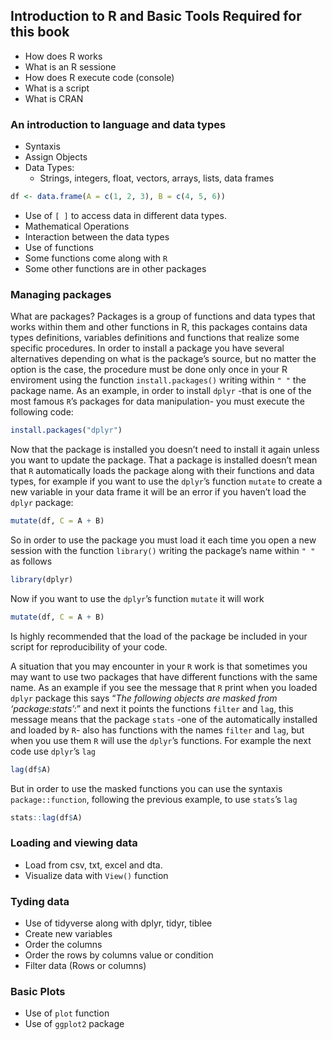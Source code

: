 ## Introduction to R and Basic Tools Required for this book

- How does R works  
- What is an R sessione  
- How does R execute code (console)  
- What is a script  
- What is CRAN

### An introduction to language and data types

- Syntaxis  
- Assign Objects  
- Data Types:  
  - Strings, integers, float, vectors, arrays, lists, data frames

```r
df <- data.frame(A = c(1, 2, 3), B = c(4, 5, 6))
```

- Use of `[ ]` to access data in different data types.
- Mathematical Operations
- Interaction between the data types
- Use of functions
- Some functions come along with `R`
- Some other functions are in other packages

### Managing packages

What are packages? Packages is a group of functions and data types that works within them and other functions in R, this packages contains data types definitions, variables definitions and functions that realize some specific procedures. In order to install a package you have several alternatives depending on what is the package's source, but no matter the option is the case, the procedure must be done only once in your R enviroment using the function `install.packages()` writing within `" "` the package name. As an example, in order to install `dplyr` -that is one of the most famous `R`'s packages for data manipulation- you must execute the following code:

```r
install.packages("dplyr")
```

Now that the package is installed you doesn't need to install it again unless you want to update the package. That a package is installed doesn't mean that `R` automatically loads the package along with their functions and data types, for example if you want to use the `dplyr`'s function `mutate` to create a new variable in your data frame it will be an error if you haven't load the `dplyr` package:

```r
mutate(df, C = A + B)
```

So in order to use the package you must load it each time you open a new session with the function `library()` writing the package's name within `" "` as follows

```r
library(dplyr)
```

Now if you want to use the `dplyr`'s function `mutate` it will work

```r
mutate(df, C = A + B)
```


Is highly recommended that the load of the package be included in your script for reproducibility of your code.  

A situation that you may encounter in your `R` work is that sometimes you may want to use two packages that have different functions with the same name. As an example if you see the message that `R` print when you loaded `dplyr` package this says "*The following objects are masked from 'package:stats':*" and next it points the functions `filter` and `lag`, this message means that the package `stats` -one of the automatically installed and loaded by `R`- also has functions with the names `filter` and `lag`, but when you use them `R` will use the `dplyr`'s functions. For example the next code use `dplyr`'s `lag`

```r
lag(df$A)
```

But in order to use the masked functions you can use the syntaxis `package::function`, following the previous example, to use `stats`'s `lag`

```r
stats::lag(df$A)
```

### Loading and viewing data  

- Load from csv, txt, excel and dta.
- Visualize data with `View()` function

### Tyding data  

- Use of tidyverse along with dplyr, tidyr, tiblee
- Create new variables
- Order the columns
- Order the rows by columns value or condition
- Filter data (Rows or columns)

### Basic Plots

- Use of `plot` function
- Use of `ggplot2` package